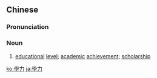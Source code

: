{{also|学力}}
==Chinese==
{{zh-forms|s=学力}}

===Pronunciation===
{{zh-pron
|m=xuélì
|c=hok6 lik6
|mn=qz:ha̍k-lia̍k/xm,zz:ha̍k-le̍k
|cat=n
}}

===Noun===
{{zh-noun}}

# [[educational]] [[level]]; [[academic]] [[achievement]]; [[scholarship]]

[[ko:學力]]
[[ja:學力]]